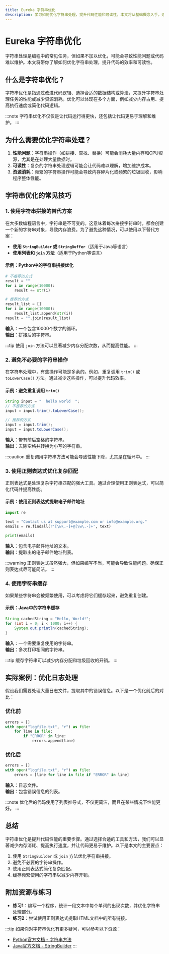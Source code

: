 ```yaml
---
title: Eureka 字符串优化
description: 学习如何优化字符串处理，提升代码性能和可读性。本文将从基础概念入手，逐步讲解字符串优化的技巧，并提供实际案例和代码示例。
---
```


# Eureka 字符串优化

字符串处理是编程中的常见任务，但如果不加以优化，可能会导致性能问题或代码难以维护。本文将带你了解如何优化字符串处理，提升代码的效率和可读性。

## 什么是字符串优化？

字符串优化是指通过改进代码逻辑、选择合适的数据结构或算法，来提升字符串处理任务的性能或减少资源消耗。优化可以体现在多个方面，例如减少内存占用、提高执行速度或简化代码逻辑。

:::note
字符串优化不仅仅是让代码运行得更快，还包括让代码更易于理解和维护。
:::

## 为什么需要优化字符串处理？

1. **性能问题**：字符串操作（如拼接、查找、替换）可能会消耗大量内存和CPU资源，尤其是在处理大量数据时。
2. **可读性**：复杂的字符串处理逻辑可能会让代码难以理解，增加维护成本。
3. **资源消耗**：频繁的字符串操作可能会导致内存碎片化或频繁的垃圾回收，影响程序整体性能。

## 字符串优化的常见技巧

### 1. 使用字符串拼接的替代方案

在大多数编程语言中，字符串是不可变的。这意味着每次拼接字符串时，都会创建一个新的字符串对象，导致内存浪费。为了避免这种情况，可以使用以下替代方案：

- **使用 `StringBuilder` 或 `StringBuffer`**（适用于Java等语言）
- **使用列表和 `join` 方法**（适用于Python等语言）

#### 示例：Python中的字符串拼接优化

```python
# 不推荐的方式
result = ""
for i in range(10000):
    result += str(i)

# 推荐的方式
result_list = []
for i in range(10000):
    result_list.append(str(i))
result = "".join(result_list)
```

**输入**：一个包含10000个数字的循环。<br />
**输出**：拼接后的字符串。

:::tip
使用 `join` 方法可以显著减少内存分配次数，从而提高性能。
:::

### 2. 避免不必要的字符串操作

在字符串处理中，有些操作可能是多余的。例如，重复调用 `trim()` 或 `toLowerCase()` 方法。通过减少这些操作，可以提升代码效率。

#### 示例：避免重复调用 `trim()`

```java
String input = "  hello world  ";
// 不推荐的方式
input = input.trim().toLowerCase();

// 推荐的方式
input = input.trim();
input = input.toLowerCase();
```

**输入**：带有前后空格的字符串。<br />
**输出**：去除空格并转换为小写的字符串。

:::caution
重复调用字符串方法可能会导致性能下降，尤其是在循环中。
:::

### 3. 使用正则表达式优化复杂匹配

正则表达式是处理复杂字符串匹配的强大工具。通过合理使用正则表达式，可以简化代码并提高性能。

#### 示例：使用正则表达式提取电子邮件地址

```python
import re

text = "Contact us at support@example.com or info@example.org."
emails = re.findall(r'[\w\.-]+@[\w\.-]+', text)

print(emails)
```

**输入**：包含电子邮件地址的文本。<br />
**输出**：提取出的电子邮件地址列表。

:::warning
正则表达式虽然强大，但如果编写不当，可能会导致性能问题。确保正则表达式尽可能简洁。
:::

### 4. 使用字符串缓存

如果某些字符串会被频繁使用，可以考虑将它们缓存起来，避免重复创建。

#### 示例：Java中的字符串缓存

```java
String cachedString = "Hello, World!";
for (int i = 0; i < 1000; i++) {
    System.out.println(cachedString);
}
```

**输入**：一个需要重复使用的字符串。<br />
**输出**：多次打印相同的字符串。

:::tip
缓存字符串可以减少内存分配和垃圾回收的开销。
:::

## 实际案例：优化日志处理

假设我们需要处理大量日志文件，提取其中的错误信息。以下是一个优化前后的对比：

### 优化前

```python
errors = []
with open("logfile.txt", "r") as file:
    for line in file:
        if "ERROR" in line:
            errors.append(line)
```

### 优化后

```python
errors = []
with open("logfile.txt", "r") as file:
    errors = [line for line in file if "ERROR" in line]
```

**输入**：日志文件。<br />
**输出**：包含错误信息的列表。

:::note
优化后的代码使用了列表推导式，不仅更简洁，而且在某些情况下性能更好。
:::

## 总结

字符串优化是提升代码性能的重要步骤。通过选择合适的工具和方法，我们可以显著减少内存消耗、提高执行速度，并让代码更易于维护。以下是本文的主要要点：

1. 使用 `StringBuilder` 或 `join` 方法优化字符串拼接。
2. 避免不必要的字符串操作。
3. 使用正则表达式简化复杂匹配。
4. 缓存频繁使用的字符串以减少内存开销。

## 附加资源与练习

- **练习1**：编写一个程序，统计一段文本中每个单词的出现次数，并优化字符串处理部分。
- **练习2**：尝试使用正则表达式提取HTML文档中的所有链接。

:::tip
如果你对字符串优化有更多疑问，可以参考以下资源：
- [Python官方文档 - 字符串方法](https://docs.python.org/3/library/stdtypes.html#string-methods)
- [Java官方文档 - StringBuilder](https://docs.oracle.com/en/java/javase/17/docs/api/java.base/java/lang/StringBuilder.html)
:::